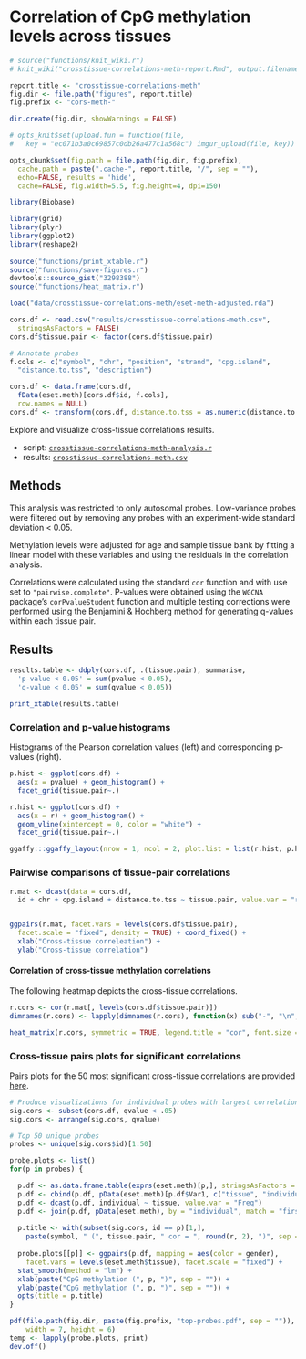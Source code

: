 # Correlation of CpG methylation levels across tissues 

```r
# source("functions/knit_wiki.r")
# knit_wiki("crosstissue-correlations-meth-report.Rmd", output.filename = "Cross tissue methylation correlations")

report.title <- "crosstissue-correlations-meth"
fig.dir <- file.path("figures", report.title)
fig.prefix <- "cors-meth-"

dir.create(fig.dir, showWarnings = FALSE)

# opts_knit$set(upload.fun = function(file, 
#   key = "ec071b3a0c69857c0db26a477c1a568c") imgur_upload(file, key))

opts_chunk$set(fig.path = file.path(fig.dir, fig.prefix),
  cache.path = paste(".cache-", report.title, "/", sep = ""),
  echo=FALSE, results = 'hide',
  cache=FALSE, fig.width=5.5, fig.height=4, dpi=150)
```

```r
library(Biobase)

library(grid)
library(plyr)
library(ggplot2)
library(reshape2)
 
source("functions/print_xtable.r")
source("functions/save-figures.r")
devtools::source_gist("3298388")
source("functions/heat_matrix.r")
```

```r
load("data/crosstissue-correlations-meth/eset-meth-adjusted.rda")

cors.df <- read.csv("results/crosstissue-correlations-meth.csv",
  stringsAsFactors = FALSE)
cors.df$tissue.pair <- factor(cors.df$tissue.pair)

# Annotate probes
f.cols <- c("symbol", "chr", "position", "strand", "cpg.island", 
  "distance.to.tss", "description")

cors.df <- data.frame(cors.df, 
  fData(eset.meth)[cors.df$id, f.cols],
  row.names = NULL)
cors.df <- transform(cors.df, distance.to.tss = as.numeric(distance.to.tss))
```

Explore and visualize cross-tissue correlations results. 

* script: [`crosstissue-correlations-meth-analysis.r`](https://github.com/aaronwolen/gibbs-brain-project/blob/master/crosstissue-correlations-meth-analysis.r)
* results: [`crosstissue-correlations-meth.csv`](https://github.com/aaronwolen/gibbs-brain-project/blob/master/results/crosstissue-correlations-meth.csv)


## Methods
This analysis was restricted to only autosomal probes. Low-variance probes were filtered out by removing any probes with an experiment-wide standard deviation < 0.05.

Methylation levels were adjusted for age and sample tissue bank by fitting a linear model with these variables and using the residuals in the correlation analysis. 

Correlations were calculated using the standard `cor` function and with use set to `"pairwise.complete"`. P-values were obtained using the `WGCNA` package's `corPvalueStudent` function and multiple testing corrections were performed using the Benjamini & Hochberg method for generating q-values within each tissue pair.

## Results

```r
results.table <- ddply(cors.df, .(tissue.pair), summarise, 
  'p-value < 0.05' = sum(pvalue < 0.05),
  'q-value < 0.05' = sum(qvalue < 0.05))

print_xtable(results.table)
```

### Correlation and p-value histograms
Histograms of the Pearson correlation values (left) and corresponding p-values (right).

```r
p.hist <- ggplot(cors.df) + 
  aes(x = pvalue) + geom_histogram() +
  facet_grid(tissue.pair~.)

r.hist <- ggplot(cors.df) + 
  aes(x = r) + geom_histogram() +
  geom_vline(xintercept = 0, color = "white") +
  facet_grid(tissue.pair~.)

ggaffy:::ggaffy_layout(nrow = 1, ncol = 2, plot.list = list(r.hist, p.hist))
```


### Pairwise comparisons of tissue-pair correlations

```r
r.mat <- dcast(data = cors.df, 
  id + chr + cpg.island + distance.to.tss ~ tissue.pair, value.var = "r")


ggpairs(r.mat, facet.vars = levels(cors.df$tissue.pair), 
  facet.scale = "fixed", density = TRUE) + coord_fixed() + 
  xlab("Cross-tissue correleation") + 
  ylab("Cross-tissue correlation")
```


#### Correlation of cross-tissue methylation correlations
The following heatmap depicts the cross-tissue correlations.

```r
r.cors <- cor(r.mat[, levels(cors.df$tissue.pair)])
dimnames(r.cors) <- lapply(dimnames(r.cors), function(x) sub("-", "\n", x))

heat_matrix(r.cors, symmetric = TRUE, legend.title = "cor", font.size = 3)
```

### Cross-tissue pairs plots for significant correlations
Pairs plots for the 50 most significant cross-tissue correlations are provided [here](https://github.com/aaronwolen/gibbs-brain-project/blob/master/figures/crosstissue-correlations-meth/cors-meth-top-probes.pdf).

```r

# Produce visualizations for individual probes with largest correlations
sig.cors <- subset(cors.df, qvalue < .05)
sig.cors <- arrange(sig.cors, qvalue)

# Top 50 unique probes
probes <- unique(sig.cors$id)[1:50]

probe.plots <- list()
for(p in probes) {

  p.df <- as.data.frame.table(exprs(eset.meth)[p,], stringsAsFactors = F)
  p.df <- cbind(p.df, pData(eset.meth)[p.df$Var1, c("tissue", "individual")])
  p.df <- dcast(p.df, individual ~ tissue, value.var = "Freq")
  p.df <- join(p.df, pData(eset.meth), by = "individual", match = "first")
  
  p.title <- with(subset(sig.cors, id == p)[1,],
    paste(symbol, " (", tissue.pair, " cor = ", round(r, 2), ")", sep = ""))
  
  probe.plots[[p]] <- ggpairs(p.df, mapping = aes(color = gender),
    facet.vars = levels(eset.meth$tissue), facet.scale = "fixed") +
  stat_smooth(method = "lm") +
  xlab(paste("CpG methylation (", p, ")", sep = "")) +
  ylab(paste("CpG methylation (", p, ")", sep = "")) +
  opts(title = p.title)
}

pdf(file.path(fig.dir, paste(fig.prefix, "top-probes.pdf", sep = "")),
    width = 7, height = 6)
temp <- lapply(probe.plots, print)
dev.off()
```

